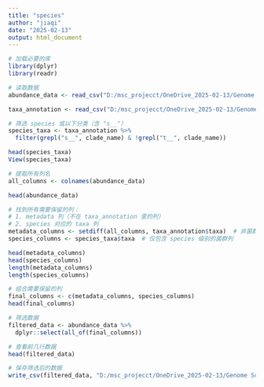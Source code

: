 ---
title: "species"
author: "jiaqi"
date: "2025-02-13"
output: html_document
---

```{r}
# 加载必要的库
library(dplyr)
library(readr)
```
```{r}
# 读取数据
abundance_data <- read_csv("D:/msc_projecct/OneDrive_2025-02-13/Genome Scan_Alessia 2023/merged_metaphlan_bugs_abundance_table_20211201_version_4_cm.csv")

taxa_annotation <- read_csv("D:/msc_projecct/OneDrive_2025-02-13/Genome Scan_Alessia 2023/taxa_annotation_cm.csv")
```

```{r}
# 筛选 species 或以下分类（含 "s__"）
species_taxa <- taxa_annotation %>%
  filter(grepl("s__", clade_name) & !grepl("t__", clade_name))

head(species_taxa)
View(species_taxa)
```

```{r}
# 提取所有列名
all_columns <- colnames(abundance_data)

head(abundance_data)
```

```{r}
# 找到所有需要保留的列：
# 1. metadata 列（不在 taxa_annotation 里的列）
# 2. species 对应的 taxa 列
metadata_columns <- setdiff(all_columns, taxa_annotation$taxa)  # 非菌群列
species_columns <- species_taxa$taxa  # 仅包含 species 级别的菌群列

head(metadata_columns)
head(species_columns)
length(metadata_columns)
length(species_columns)
```

```{r}
# 组合需要保留的列
final_columns <- c(metadata_columns, species_columns)
head(final_columns)
```

```{r}
# 筛选数据
filtered_data <- abundance_data %>%
  dplyr::select(all_of(final_columns))
```

```{r}
# 查看前几行数据
head(filtered_data)
```
```{r}
# 保存筛选后的数据
write_csv(filtered_data, "D:/msc_projecct/OneDrive_2025-02-13/Genome Scan_Alessia 2023/filtered_abundance_species_nostrain.csv")
```

